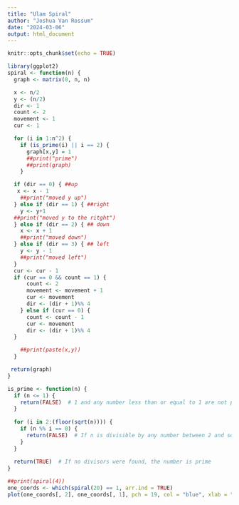 ```yaml
---
title: "Ulam Spiral"
author: "Joshua Van Rossum"
date: "2024-03-06"
output: html_document
---
```


```r
knitr::opts_chunk$set(echo = TRUE)
```

```r
library(ggplot2)
spiral <- function(n) {
  graph <- matrix(0, n, n)

  x <- n/2
  y <- (n/2)
  dir <- 1
  count <- 2
  movement <- 1
  cur <- 1

  for (i in 1:n^2) {
    if (is_prime(i) || i == 2) {
      graph[x,y] = 1
      ##print("prime")
      ##print(graph)
    }

  if (dir == 0) { ##up
   x <- x - 1
    ##print("moved y up")
  } else if (dir == 1) { ##right
    y <- y+1
  ##print("moved y to the ritght")
  } else if (dir == 2) { ## down
    x <- x + 1
    ##print("moved down")
  } else if (dir == 3) { ## left
    y <- y - 1
    ##print("moved left")
  }
  cur <- cur - 1
  if (cur == 0 && count == 1) {
      count <- 2
      movement <- movement + 1
      cur <- movement
      dir <- (dir + 1)%% 4
    } else if (cur == 0) {
      count <- count - 1
      cur <- movement
      dir <- (dir + 1)%% 4
  }

    ##print(paste(x,y))
  }

 return(graph)
}

is_prime <- function(n) {
  if (n <= 1) {
    return(FALSE)  # 1 and any number less than or equal to 1 are not prime
  }
  
  for (i in 2:(floor(sqrt(n)))) {
    if (n %% i == 0) {
      return(FALSE)  # If n is divisible by any number between 2 and sqrt(n), it's not prime
    }
  }
  
  return(TRUE)  # If no divisors were found, the number is prime
}

##print(spiral(4))
one_coords <- which(spiral(20) == 1, arr.ind = TRUE)
plot(one_coords[, 2], one_coords[, 1], pch = 19, col = "blue", xlab = "Column", ylab = "Row", main = " Plot")
```

